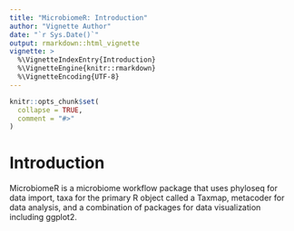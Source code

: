 ```yaml
---
title: "MicrobiomeR: Introduction"
author: "Vignette Author"
date: "`r Sys.Date()`"
output: rmarkdown::html_vignette
vignette: >
  %\VignetteIndexEntry{Introduction}
  %\VignetteEngine{knitr::rmarkdown}
  %\VignetteEncoding{UTF-8}
---
```


```r
knitr::opts_chunk$set(
  collapse = TRUE,
  comment = "#>"
)
```

# Introduction

MicrobiomeR is a microbiome workflow package that uses phyloseq for data import, taxa for the primary R
object called a Taxmap, metacoder for data analysis, and a combination of packages for data visualization 
including ggplot2.


